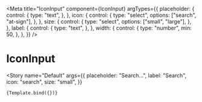 
<Meta
    title="IconInput"
    component={IconInput}
    argTypes={{
        placeholder: {
            control: {
                type: "text",
            },
        },
        icon: {
            control: {
                type: "select",
                options: ["search", "at-sign"],
            },
        },
        size: {
            control: {
                type: "select",
                options: ["small", "large"],
            },
        },
        label: {
            control: {
                type: "text",
            },
        },
        width: {
            control: {
                type: "number",
                min: 50,
            },
        },
    }}
/>


# IconInput

<Story
    name="Default"
    args={{
        placeholder: "Search…",
        label: "Search",
        icon: "search",
        size: "small",
    }}
>
    {Template.bind({})}
</Story>
